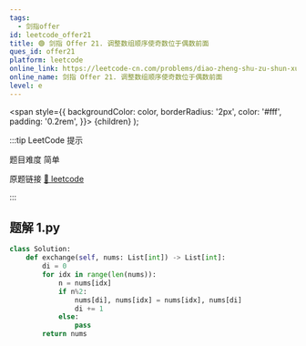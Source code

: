 ```yaml
---
tags:
  - 剑指offer
id: leetcode_offer21
title: 🟢 剑指 Offer 21. 调整数组顺序使奇数位于偶数前面
ques_id: offer21
platform: leetcode
online_link: https://leetcode-cn.com/problems/diao-zheng-shu-zu-shun-xu-shi-qi-shu-wei-yu-ou-shu-qian-mian-lcof/
online_name: 剑指 Offer 21. 调整数组顺序使奇数位于偶数前面
level: e
---
```


  <span
    style={{
      backgroundColor: color,
      borderRadius: '2px',
      color: '#fff',
      padding: '0.2rem',
    }}>
    {children}
  </span>
);

:::tip LeetCode 提示

题目难度 <Highlight color="#00b8a3">简单</Highlight>

原题链接 [🔗 leetcode](https://leetcode-cn.com/problems/diao-zheng-shu-zu-shun-xu-shi-qi-shu-wei-yu-ou-shu-qian-mian-lcof/)

:::



## 题解 1.py

```py
class Solution:
    def exchange(self, nums: List[int]) -> List[int]:
        di = 0
        for idx in range(len(nums)):
            n = nums[idx]
            if n%2:
                nums[di], nums[idx] = nums[idx], nums[di]
                di += 1
            else:
                pass
        return nums
```


